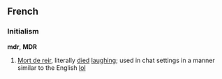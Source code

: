 ==French==
===Initialism===
'''mdr''', '''MDR'''
#[[Mort de reir]], literally [[died]] [[laughing]]; used in chat settings in a manner similar to the English [[lol]]
